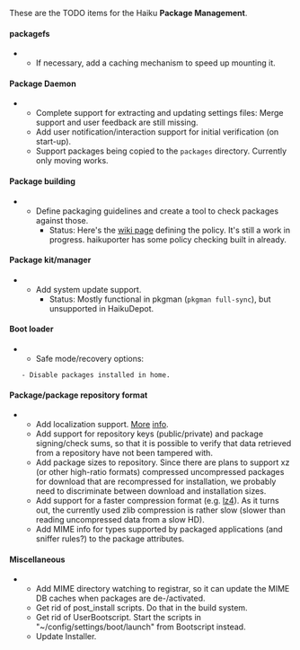 
These are the TODO items for the Haiku '''Package Management'''.

==== packagefs ====
**If necessary, add a caching mechanism to speed up mounting it.

==== Package Daemon ====
**Complete support for extracting and updating settings files: Merge support and user feedback are still missing.
**Add user notification/interaction support for initial verification (on start-up).
**Support packages being copied to the <tt>packages</tt> directory. Currently only moving works.

==== Package building ====
**Define packaging guidelines and create a tool to check packages against those.
***Status: Here's the [[PackageManagement/PackagingPolicy| wiki page]] defining the policy. It's still a work in progress. haikuporter has some policy checking built in already.

==== Package kit/manager ====
**Add system update support.
***Status: Mostly functional in pkgman (<tt>pkgman full-sync</tt>), but unsupported in HaikuDepot.

==== Boot loader ====
**Safe mode/recovery options:
    - Disable packages installed in home.

==== Package/package repository format ====
**Add localization support. [http://www.freelists.org/post/haiku-depot-web/Title-localization,18 More] [http://www.freelists.org/post/haiku-depot-web/Title-localization,29 info].
**Add support for repository keys (public/private) and package signing/check sums, so that it is possible to verify that data retrieved from a repository have not been tampered with.
**Add package sizes to repository. Since there are plans to support xz (or other high-ratio formats) compressed uncompressed packages for download that are recompressed for installation, we probably need to discriminate between download and installation sizes.
**Add support for a faster compression format (e.g. [https://code.google.com/p/lz4/ lz4]). As it turns out, the currently used zlib compression is rather slow (slower than reading uncompressed data from a slow HD).
**Add MIME info for types supported by packaged applications (and sniffer rules?) to the package attributes.

==== Miscellaneous ====
**Add MIME directory watching to registrar, so it can update the MIME DB caches when packages are de-/activated.
**Get rid of post_install scripts. Do that in the build system.
**Get rid of UserBootscript. Start the scripts in "~/config/settings/boot/launch" from Bootscript instead.
**Update Installer.
